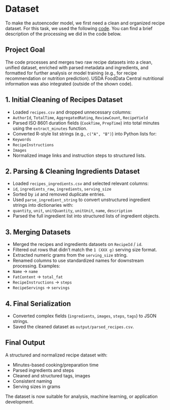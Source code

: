 # Dataset

To make the autoencoder model, we first need a clean and organized recipe dataset. For this task, we used the following [code](https://github.com/Kivy-Infoeducatie/Kivy-Research/blob/main/parsers/recipe-parser.ipynb). You can find a brief description of the processing we did in the code below.

## Project Goal

The code processes and merges two raw recipe datasets into a clean, unified dataset, enriched with parsed metadata and ingredients, and formatted for further analysis or model training (e.g., for recipe recommendation or nutrition prediction). USDA FoodData Central nutritional information was also integrated (outside of the shown code).

## 1. Initial Cleaning of Recipes Dataset

- Loaded `recipes.csv` and dropped unnecessary columns:
- `AuthorId`, `TotalTime`, `AggregatedRating`, `ReviewCount`, `RecipeYield`
- Parsed ISO 8601 duration fields (`CookTime`, `PrepTime`) into total minutes using the `extract_minutes` function.
- Converted R-style list strings (e.g., `c("A", "B")`) into Python lists for:
- `Keywords`
- `RecipeInstructions`
- `Images`
- Normalized image links and instruction steps to structured lists.

## 2. Parsing & Cleaning Ingredients Dataset

- Loaded `recipes_ingredients.csv` and selected relevant columns:
- `id`, `ingredients_raw`, `ingredients`, `serving_size`
- Sorted by `id` and removed duplicate entries.
- Used `parse_ingredient_string` to convert unstructured ingredient strings into dictionaries with:
- `quantity`, `unit`, `unitQuantity`, `unitUnit`, `name`, `description`
- Parsed the full ingredient list into structured lists of ingredient objects.

## 3. Merging Datasets

- Merged the recipes and ingredients datasets on `RecipeId` / `id`.
- Filtered out rows that didn’t match the `1 (XXX g)` serving size format.
- Extracted numeric grams from the `serving_size` string.
- Renamed columns to use standardized names for downstream processing. Examples:
- `Name` → `name`
- `FatContent` → `total_fat`
- `RecipeInstructions` → `steps`
- `RecipeServings` → `servings`

## 4. Final Serialization

- Converted complex fields (`ingredients`, `images`, `steps`, `tags`) to JSON strings.
- Saved the cleaned dataset as `output/parsed_recipes.csv`.

## Final Output

A structured and normalized recipe dataset with:
- Minutes-based cooking/preparation time
- Parsed ingredients and steps
- Cleaned and structured tags, images
- Consistent naming
- Serving sizes in grams

The dataset is now suitable for analysis, machine learning, or application development.